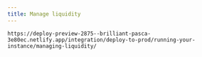 ```yaml
---
title: Manage liquidity
---
```


`https://deploy-preview-2875--brilliant-pasca-3e80ec.netlify.app/integration/deploy-to-prod/running-your-instance/managing-liquidity/`
